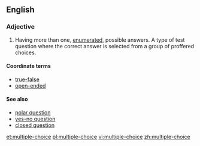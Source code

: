 ==English==
===Adjective===
{{en-adj|pos=[[multiple]]-[[choice]]|-}}

#Having more than one, [[enumerated]], possible answers.  A type of test question where the correct answer is selected from a group of proffered choices.

====Coordinate terms====
*[[true-false]]
*[[open-ended]]

====See also====
*[[polar question]]
*[[yes-no question]]
*[[closed question]]

[[et:multiple-choice]]
[[pl:multiple-choice]]
[[vi:multiple-choice]]
[[zh:multiple-choice]]